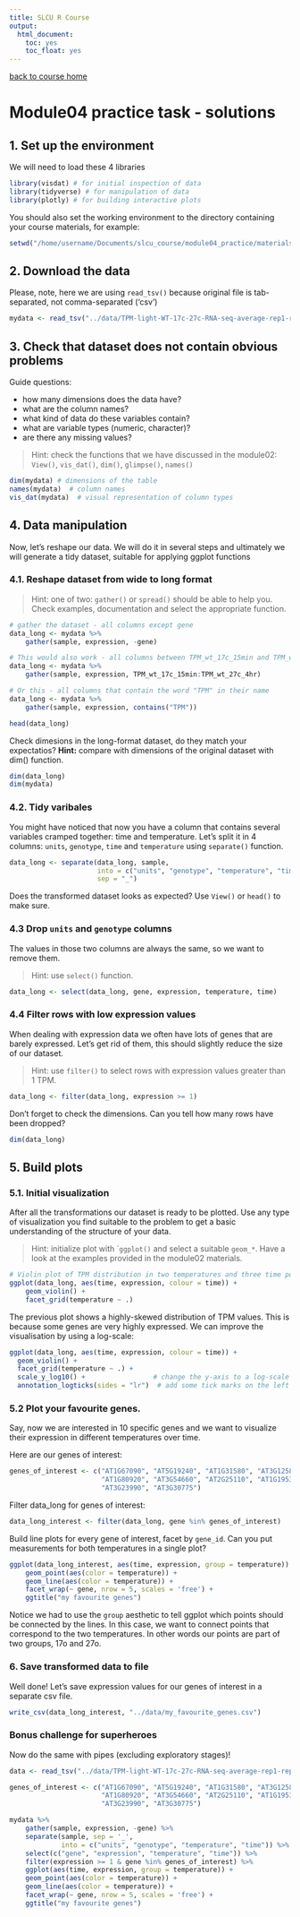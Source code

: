 ```yaml
---
title: SLCU R Course
output:
  html_document:
    toc: yes
    toc_float: yes
---
```


[back to course home](https://tavareshugo.github.io/slcu_r_course/)

# Module04 practice task - solutions

## 1. Set up the environment 

We will need to load these 4 libraries

```r
library(visdat) # for initial inspection of data
library(tidyverse) # for manipulation of data
library(plotly) # for building interactive plots
```

You should also set the working environment to the directory containing your 
course materials, for example:

```r
setwd("/home/username/Documents/slcu_course/module04_practice/materials")
```


## 2. Download the data

Please, note, here we are using `read_tsv()` because original file is
tab-separated, not comma-separated ('csv')

```r
mydata <- read_tsv("../data/TPM-light-WT-17c-27c-RNA-seq-average-rep1-rep2_misexpressed.tsv")
```

## 3. Check that dataset does not contain obvious problems

Guide questions:

- how many dimensions does the data have?
- what are the column names? 
- what kind of data do these variables contain?
- what are variable types (numeric, character)?
- are there any missing values?

> Hint: check the functions that we have discussed in the module02:
> ``View()``, ``vis_dat()``, ``dim()``, ``glimpse()``, ``names()``

```r
dim(mydata) # dimensions of the table
names(mydata)  # column names
vis_dat(mydata)  # visual representation of column types
```

## 4. Data manipulation

Now, let's reshape our data. We will do it in several steps and 
ultimately we will generate a tidy dataset, suitable for applying ggplot 
functions 

### 4.1. Reshape dataset from wide to long format

> Hint: one of two: ``gather()`` or ``spread()`` should be able to help you. 
> Check examples, documentation and select the appropriate function.

```r
# gather the dataset - all columns except gene
data_long <- mydata %>% 
    gather(sample, expression, -gene)

# This would also work - all columns between TPM_wt_17c_15min and TPM_wt_27c_4hr
data_long <- mydata %>% 
    gather(sample, expression, TPM_wt_17c_15min:TPM_wt_27c_4hr)

# Or this - all columns that contain the word "TPM" in their name
data_long <- mydata %>% 
    gather(sample, expression, contains("TPM"))

head(data_long)
```

Check dimesions in the long-format dataset, do they match your expectatios? 
**Hint:** compare with dimensions of the original dataset with dim() function.

```r
dim(data_long)
dim(mydata)
```

### 4.2. Tidy varibales

You might have noticed that now you have a column that contains several 
variables cramped together: time and temperature. Let's split it in 4 
columns: ``units``, ``genotype``, ``time`` and ``temperature`` using ``separate()`` function.

```r
data_long <- separate(data_long, sample, 
                      into = c("units", "genotype", "temperature", "time"),
                      sep = "_")
```

Does the transformed dataset looks as expected? Use `View()` or `head()` to make sure.

### 4.3 Drop ``units`` and ``genotype`` columns 

The values in those two columns are always the same, so we want to remove them.

> Hint: use ``select()`` function.

```r
data_long <- select(data_long, gene, expression, temperature, time)
```


### 4.4 Filter rows with low expression values

When dealing with expression data we often have lots of genes that are barely 
expressed. Let's get rid of them, this should slightly reduce the size of our
dataset.

> Hint: use ``filter()`` to select rows with expression values greater than 1 TPM.

```r
data_long <- filter(data_long, expression >= 1)
```

Don't forget to check the dimensions. Can you tell how many rows have been 
dropped?

```r
dim(data_long)
```


## 5. Build plots

### 5.1. Initial visualization

After all the transformations our dataset is ready to be plotted. Use any type
of visualization you find suitable to the problem to get a basic understanding
of the structure  of your data. 

> Hint: initialize plot with ```ggplot()`` and select a suitable ``geom_*``. 
> Have a look at the examples provided in the module02 materials. 

```r
# Violin plot of TPM distribution in two temperatures and three time points
ggplot(data_long, aes(time, expression, colour = time)) +
    geom_violin() +
    facet_grid(temperature ~ .)
```

The previous plot shows a highly-skewed distribution of TPM values. This is because 
some genes are very highly expressed. We can improve the visualisation by using a 
log-scale:

```r
ggplot(data_long, aes(time, expression, colour = time)) +
  geom_violin() +
  facet_grid(temperature ~ .) +
  scale_y_log10() +                 # change the y-axis to a log-scale
  annotation_logticks(sides = "lr")  # add some tick marks on the left and right side
```

### 5.2 Plot your favourite genes.

Say, now we are interested in 10 specific genes and we want to visualize their 
expression in different temperatures over time.

Here are our genes of interest:

```r
genes_of_interest <- c("AT1G67090", "AT5G19240", "AT1G31580", "AT3G12580",
                       "AT1G80920", "AT3G54660", "AT2G25110", "AT1G19530",
                       "AT3G23990", "AT3G30775")
```

Filter data_long for genes of interest:

```r
data_long_interest <- filter(data_long, gene %in% genes_of_interest)
```

Build line plots for every gene of interest, facet by `gene_id`. Can you put
measurements for both temperatures in a single plot?

```r
ggplot(data_long_interest, aes(time, expression, group = temperature)) +
    geom_point(aes(color = temperature)) +
    geom_line(aes(color = temperature)) +
    facet_wrap(~ gene, nrow = 5, scales = 'free') +
    ggtitle("my favourite genes")
```    

Notice we had to use the `group` aesthetic to tell ggplot which points should be 
connected by the lines. In this case, we want to connect points that correspond to 
the two temperatures. In other words our points are part of two groups, 17o and 27o.


### 6. Save transformed data to file

Well done! Let's save expression values for our genes of interest in a separate csv file.

```r
write_csv(data_long_interest, "../data/my_favourite_genes.csv")
```


### Bonus challenge for superheroes

Now do the same with pipes (excluding exploratory stages)! 

```r
data <- read_tsv("../data/TPM-light-WT-17c-27c-RNA-seq-average-rep1-rep2_misexpressed.tsv")

genes_of_interest <- c("AT1G67090", "AT5G19240", "AT1G31580", "AT3G12580",
                       "AT1G80920", "AT3G54660", "AT2G25110", "AT1G19530",
                       "AT3G23990", "AT3G30775")

mydata %>% 
    gather(sample, expression, -gene) %>%
    separate(sample, sep = '_',
             into = c("units", "genotype", "temperature", "time")) %>%
    select(c("gene", "expression", "temperature", "time")) %>%
    filter(expression >= 1 & gene %in% genes_of_interest) %>%
    ggplot(aes(time, expression, group = temperature)) +
    geom_point(aes(color = temperature)) +
    geom_line(aes(color = temperature)) +
    facet_wrap(~ gene, nrow = 5, scales = 'free') +
    ggtitle("my favourite genes")

```



